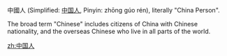 中國人 (Simplified: [[中国人]], Pinyin: zhōng gúo rén), literally "China Person". 

The broad term "Chinese" includes citizens of China with Chinese nationality, and the overseas Chinese who live in all parts of the world.

[[zh:中国人]]